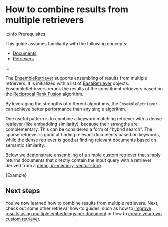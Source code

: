 # How to combine results from multiple retrievers

:::info Prerequisites

This guide assumes familiarity with the following concepts:

- [Documents](/docs/concepts#document)
- [Retrievers](/docs/concepts#retrievers)

:::

The [EnsembleRetriever](https://api.js.langchain.com/classes/langchain.retrievers_ensemble.EnsembleRetriever.html) supports ensembling of results from multiple retrievers. It is initialized with a list of [BaseRetriever](https://api.js.langchain.com/classes/langchain_core.retrievers.BaseRetriever.html) objects. EnsembleRetrievers rerank the results of the constituent retrievers based on the [Reciprocal Rank Fusion](https://plg.uwaterloo.ca/~gvcormac/cormacksigir09-rrf.pdf) algorithm.

By leveraging the strengths of different algorithms, the `EnsembleRetriever` can achieve better performance than any single algorithm.

One useful pattern is to combine a keyword matching retriever with a dense retriever (like embedding similarity), because their strengths are complementary. This can be considered a form of "hybrid search". The sparse retriever is good at finding relevant documents based on keywords, while the dense retriever is good at finding relevant documents based on semantic similarity.

Below we demonstrate ensembling of a [simple custom retriever](/docs/how_to/custom_retriever/) that simply returns documents that directly contain the input query with a retriever derived from a [demo, in-memory, vector store](https://api.js.langchain.com/classes/langchain.vectorstores_memory.MemoryVectorStore.html).


<CodeBlock language="typescript">{Example}</CodeBlock>

## Next steps

You've now learned how to combine results from multiple retrievers.
Next, check out some other retrieval how-to guides, such as how to [improve results using multiple embeddings per document](/docs/how_to/multi_vector)
or how to [create your own custom retriever](/docs/how_to/custom_retriever).
